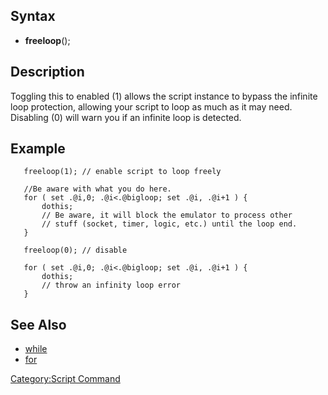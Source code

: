 ==Syntax==
*'''freeloop'''(<toggle>);

==Description==
Toggling this to enabled (1) allows the script instance to bypass the 
infinite loop protection, allowing your script to loop as much as it may 
need. Disabling (0) will warn you if an infinite loop is detected.

==Example==
    freeloop(1); // enable script to loop freely
    
    //Be aware with what you do here.
    for ( set .@i,0; .@i<.@bigloop; set .@i, .@i+1 ) {
    	dothis;
    	// Be aware, it will block the emulator to process other
    	// stuff (socket, timer, logic, etc.) until the loop end.
    }
    
    freeloop(0); // disable
    
    for ( set .@i,0; .@i<.@bigloop; set .@i, .@i+1 ) {
    	dothis;
    	// throw an infinity loop error
    }

==See Also==
* [[while]]
* [[for]]

[[Category:Script Command]]